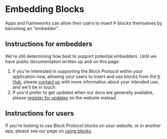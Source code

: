 # Embedding Blocks

Apps and frameworks can allow their users to insert Þ blocks themselves by becoming an "embedder".

## Instructions for embedders

We're still determining how best to support potential embedders. Until we have public documentation written up and on this page:

1. If you're interested in supporting the Block Protocol within your application now, allowing your users to insert and use blocks from the [Þ Hub](https://blockprotocol.org/hub), please [contact us](https://blockprotocol.org/contact) with more information about your intended use, and we'll be in touch.
1. If you'd prefer to get updated when our docs are generally available, please [register for updates](https://blockprotocol.org/signup) on the website instead.

## Instructions for users

If you're looking to _use_ Block Protocol blocks on your website, or in another app, please see our page on [using blocks](https://blockprotocol.org/docs/using-blocks).
